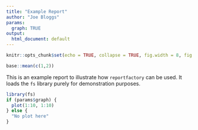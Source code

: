 ```yaml
---
title: "Example Report"
author: "Joe Bloggs"
params:
  graph: TRUE
output:
  html_document: default
---
```




```r
knitr::opts_chunk$set(echo = TRUE, collapse = TRUE, fig.width = 8, fig.height = 6, dpi = 70)
```

```r
base::mean(c(1,2))
```

This is an example report to illustrate how `reportfactory` can be used.
It loads the `fs` library purely for demonstration purposes. 

```r
library(fs)
if (params$graph) {
  plot(1:10, 1:10)
} else {
  "No plot here"
}

```



